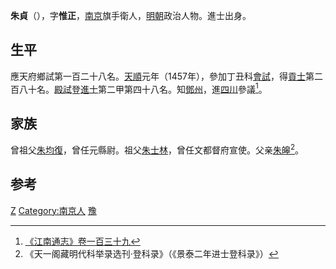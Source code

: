 {{Otheruses|other=名为朱惟正的其他人物|朱惟正}}

'''朱貞'''（{{bd|1421年||？}}），字'''惟正'''，[[南京|南京]]旗手衛人，[[明朝|明朝]]政治人物。進士出身。

== 生平 ==
應天府鄉試第一百二十八名。[[天顺_(明朝)|天順]]元年（1457年），參加丁丑科[[會試|會試]]，得[[貢士|貢士]]第二百八十名。[[殿試|殿試]]登[[進士|進士]]第二甲第四十八名。知[[鄧州|鄧州]]，進[[四川|四川]]參議<ref>[http://archive.org/stream/06053089.cn#page/n116/mode/2up 《江南通志》卷一百三十九]</ref>。

== 家族 ==
曾祖父[[朱均復|朱均復]]，曾任元縣尉。祖父[[朱士林|朱士林]]，曾任文都督府宣使。父亲[[朱皞|朱皞]]<ref>《天一阁藏明代科举录选刊·登科录》（《景泰二年进士登科录》）</ref>。

==参考==
{{reflist}}

{{start box}}
{{s-off}}
{{s-before|[[渫昇|渫昇]]}}
{{s-title|明朝鄧州知州|1466年－1470年}}
{{s-after|[[張本_(鄧州知州)|張本]]}}
{{end box}}

{{天順元年丁丑科殿試金榜}}

{{Authority control}}

{{DEFAULTSORT:}}
[[Category:朱姓|Z]]
[[Category:南京人|Category:南京人]]
[[Category:明朝鄧州知州|豫]]


{{明朝人物小作品}}